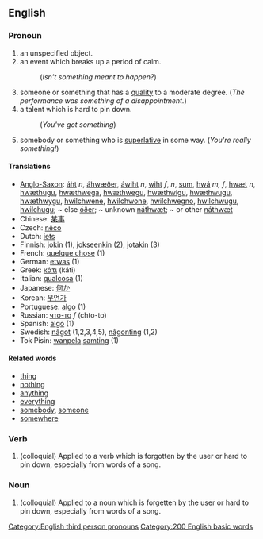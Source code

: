 ==English==
===Pronoun===

# an unspecified object.
# an event which breaks up a period of calm.
#: (''Isn't something meant to happen?'')
# someone or something that has a [[quality]] to a moderate degree.  (''The performance was something of a disappointment.'')
# a talent which is hard to pin down.
#: (''You've got something'')
# somebody or something who is [[superlative]] in some way.  (''You're really something!'')

====Translations====
*[[Anglo-Saxon]]: [[áht]] ''n'', [[áhwæðer]], [[áwiht]] ''n'', [[wiht]] ''f'', ''n'', [[sum]], [[hwá]] ''m, f'', [[hwæt]] ''n'', [[hwæthugu]], [[hwæthwega]], [[hwæthwegu]], [[hwæthwigu]], [[hwæthwugu]], [[hwæthwygu]], [[hwilchwene]], [[hwilchwone]], [[hwilchwegno]], [[hwilchwugu]], [[hwilchugu]]; ~ else [[óðer]]; ~ unknown [[náthwæt]]; ~ or other [[náthwæt]]
*Chinese: [[某事]]
*Czech: [[něco]]
*Dutch: [[iets]]
*Finnish: [[jokin]] (1), [[jokseenkin]] (2), [[jotakin]] (3)
*French: [[quelque chose]] (1)
*German: [[etwas]] (1)
*Greek: [[κάτι]] (káti)
*Italian: [[qualcosa]] (1)
*Japanese: [[何か]]
*Korean: [[무언가]]
*Portuguese: [[algo]] (1)
*Russian: [[что-то]] ''f'' (chto-to)<!-- check gender -->
*Spanish: [[algo]] (1)
*Swedish: [[något]] (1,2,3,4,5), [[någonting]] (1,2)
*Tok Pisin: [[wanpela]] [[samting]] (1)

====Related words====
*[[thing]]
*[[nothing]]
*[[anything]]
*[[everything]]
*[[somebody]], [[someone]]
*[[somewhere]]

[[Category:English third person pronouns]]

===Verb===

#(colloquial) Applied to a verb which is forgotten by the user or hard to pin down, especially from words of a song.

===Noun===

#(colloquial) Applied to a noun which is forgetten by the user or hard to pin down, especially from words of a song.
[[Category:200 English basic words]]